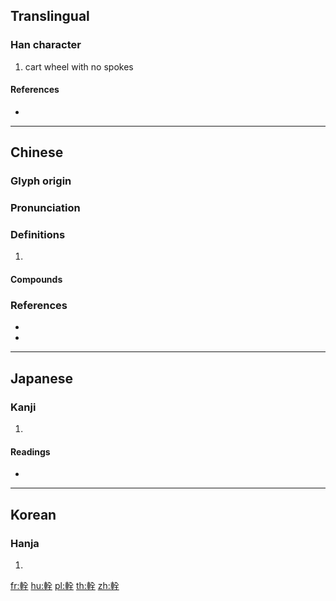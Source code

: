 {{character info/new}}
{{also|辁}}
==Translingual==

===Han character===
{{Han char|rn=159|rad=車|as=06|sn=13|four=58014|canj=JJOMG}}

# cart wheel with no spokes

====References====
* {{Han ref|kx=1243.070|dkj=38304|dj=1719.020|hdz=53530.050|uh=8F07|ud=36615|bh=E079|bd=57465}}

----

==Chinese==
{{zh-forms|s=辁}}

===Glyph origin===
{{Han etym}}

===Pronunciation===
{{zh-pron
|m=quán
|c=cyun4,syun4
|mc=y
|oc=y
|cat=
}}

===Definitions===
{{zh-hanzi}}

# {{rfdef|zh}}

====Compounds====
{{zh-der|輇才}}

===References===
* {{R:twedu|B05013}}
* {{R:yue:Hanzi}}

----

==Japanese==

===Kanji===
{{ja-kanji|grade=|rs=車06}}

# {{defn|lang=ja|sort=車06}}

====Readings====
* {{ja-readings|on=[[せん]] (sen), [[ぜん]] (zen), [[ちゅん]] (chun), [[けん]] (ken), [[げん]] (gen)|kun=|nanori=}}

----

==Korean==

===Hanja===
{{ko-hanja|hangeul=전|eumhun=|rv=jeon|mr=chŏn|y=cen}}

# {{defn|lang=ko|sort=車06}}

[[fr:輇]]
[[hu:輇]]
[[pl:輇]]
[[th:輇]]
[[zh:輇]]